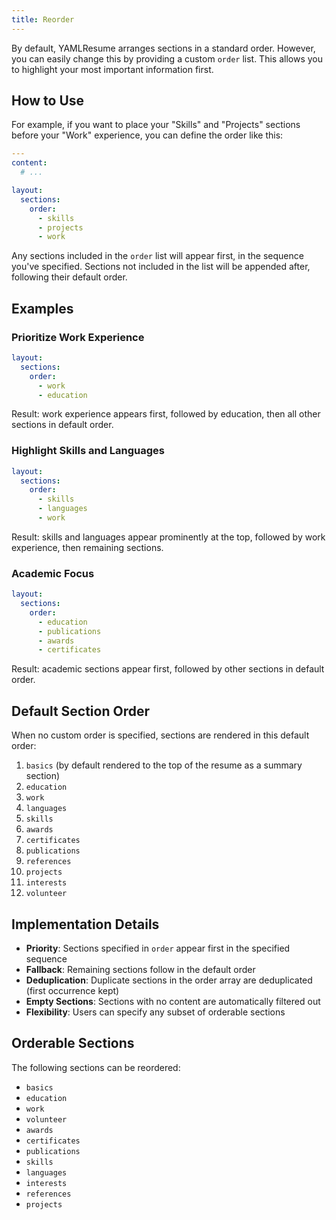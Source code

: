 ```yaml
---
title: Reorder
---
```


By default, YAMLResume arranges sections in a standard order. However, you can
easily change this by providing a custom `order` list. This allows you to
highlight your most important information first.

## How to Use

For example, if you want to place your "Skills" and "Projects" sections before
your "Work" experience, you can define the order like this:

```yml title="resume.yml" lineNumbers
---
content:
  # ...

layout:
  sections:
    order:
      - skills
      - projects
      - work
```

Any sections included in the `order` list will appear first, in the sequence
you've specified. Sections not included in the list will be appended after,
following their default order.

## Examples

### Prioritize Work Experience

```yml lineNumbers
layout:
  sections:
    order:
      - work
      - education
```

Result: work experience appears first, followed by education, then all other
sections in default order.

### Highlight Skills and Languages

```yml lineNumbers
layout:
  sections:
    order:
      - skills
      - languages
      - work
```

Result: skills and languages appear prominently at the top, followed by work
experience, then remaining sections.

### Academic Focus

```yml lineNumbers
layout:
  sections:
    order:
      - education
      - publications
      - awards
      - certificates
```

Result: academic sections appear first, followed by other sections in default
order.

## Default Section Order

When no custom order is specified, sections are rendered in this default order:

1. `basics` (by default rendered to the top of the resume as a summary section)
2. `education`
3. `work`
4. `languages`
5. `skills`
6. `awards`
7. `certificates`
8. `publications`
9. `references`
10. `projects`
11. `interests`
12. `volunteer`

## Implementation Details

- **Priority**: Sections specified in `order` appear first in the specified
  sequence
- **Fallback**: Remaining sections follow in the default order
- **Deduplication**: Duplicate sections in the order array are deduplicated
  (first occurrence kept)
- **Empty Sections**: Sections with no content are automatically filtered out
- **Flexibility**: Users can specify any subset of orderable sections

## Orderable Sections

The following sections can be reordered:

- `basics`
- `education`
- `work`
- `volunteer`
- `awards`
- `certificates`
- `publications`
- `skills`
- `languages`
- `interests`
- `references`
- `projects`

